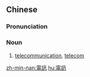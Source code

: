 {{also|电讯}}
==Chinese==
{{zh-forms|s=电讯}}

===Pronunciation===
{{zh-pron
|m=diànxùn
|c=din6 seon3
|mn=tiān-sìn
|h=pfs=thien-sin
|cat=n
}}

===Noun===
{{zh-noun}}

# [[telecommunication]], [[telecom]]

[[zh-min-nan:電訊]]
[[hu:電訊]]